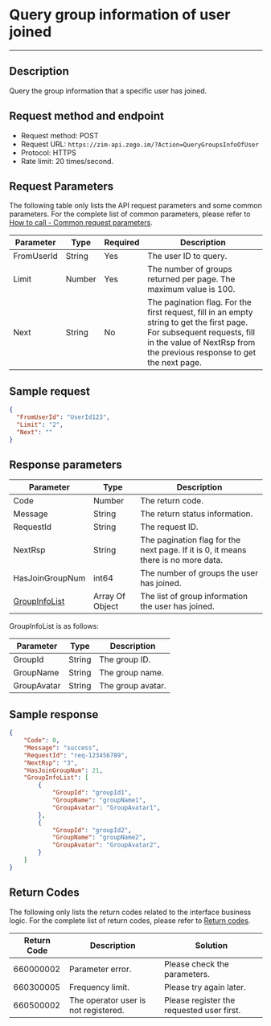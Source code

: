 # Query group information of user joined
---

## Description

Query the group information that a specific user has joined.

## Request method and endpoint

- Request method: POST
- Request URL: `https://zim-api.zego.im/?Action=QueryGroupsInfoOfUser`
- Protocol: HTTPS
- Rate limit: 20 times/second.

## Request Parameters

The following table only lists the API request parameters and some common parameters. For the complete list of common parameters, please refer to [How to call - Common request parameters](../Accessing%20Server%20APIs.mdx#common-parameters).


| Parameter  | Type   | Required | Description|
| ---------- | ------ | -------- | ---------------------------------------------------------------------------------------------------|
| FromUserId | String | Yes | The user ID to query.                                                                                                                                                                             |
| Limit      | Number | Yes | The number of groups returned per page. The maximum value is 100.                                                                                                                                                           |
| Next       | String | No | The pagination flag. For the first request, fill in an empty string to get the first page. For subsequent requests, fill in the value of NextRsp from the previous response to get the next page. |

## Sample request

```json
{
  "FromUserId": "UserId123",
  "Limit": "2",
  "Next": ""
}
```

## Response parameters

| Parameter                       | Type            | Description                                                                        |
| ------------------------------- | --------------- | ---------------------------------------------------------------------------------- |
| Code                            | Number          | The return code.                                                                   |
| Message                         | String          | The return status information.                                                     |
| RequestId                       | String          | The request ID.                                                                    |
| NextRsp                         | String          | The pagination flag for the next page. If it is 0, it means there is no more data. |
| HasJoinGroupNum                 | int64           | The number of groups the user has joined.                                          |
| [GroupInfoList](#GroupInfoList) | Array Of Object | The list of group information the user has joined.                                 |


<span id="GroupInfoList">GroupInfoList </span>is as follows:

| Parameter | Type   | Description      |
| ----------- | ------ | --------- |
| GroupId     | String | The group ID. |
| GroupName   | String | The group name.  |
| GroupAvatar | String | The group avatar.  |


## Sample response

```json
{
    "Code": 0,
    "Message": "success",
    "RequestId": "req-123456789",
    "NextRsp": "3",
    "HasJoinGroupNum": 21,
    "GroupInfoList": [
        {
            "GroupId": "groupId1",
            "GroupName": "groupName1",
            "GroupAvatar": "GroupAvatar1",
        },
        {
            "GroupId": "groupId2",
            "GroupName": "groupName2",
            "GroupAvatar": "GroupAvatar2",
        }
    ]    
}
```

## Return Codes

The following only lists the return codes related to the interface business logic. For the complete list of return codes, please refer to [Return codes](../Return%20codes.mdx).

| Return Code | Description | Solution               |
|--------------|--------------|------------------------|
| 660000002    | Parameter error.     | Please check the parameters.             |
| 660300005    | Frequency limit.     | Please try again later.           |
| 660500002    | The operator user is not registered. | Please register the requested user first.   |
